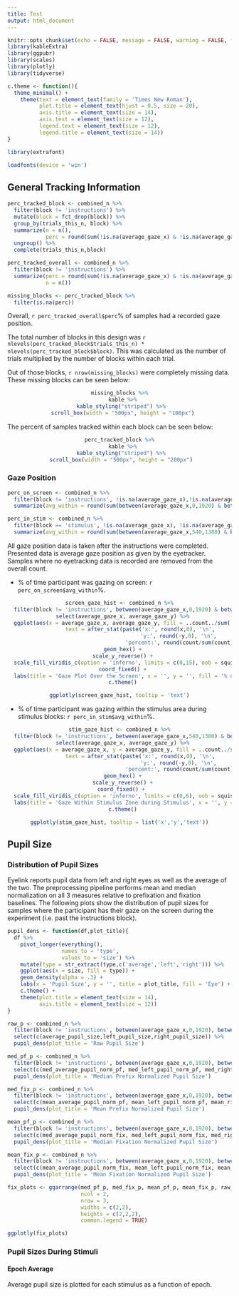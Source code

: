 ```yaml
---
title: Test
output: html_document
---
```


```r
knitr::opts_chunk$set(echo = FALSE, message = FALSE, warning = FALSE, fig.align = 'center')
library(kableExtra)
library(ggpubr)
library(scales)
library(plotly)
library(tidyverse)

c.theme <- function(){
  theme_minimal() +
    theme(text = element_text(family = 'Times New Roman'),
          plot.title = element_text(hjust = 0.5, size = 20),
          axis.title = element_text(size = 14),
          axis.text = element_text(size = 12),
          legend.text = element_text(size = 12),
          legend.title = element_text(size = 14))
}
```

```r
library(extrafont)

loadfonts(device = 'win')
```


## General Tracking Information

```r
perc_tracked_block <- combined_n %>%
  filter(block != 'instructions') %>%
  mutate(block = fct_drop(block)) %>%
  group_by(trials_this_n, block) %>%
  summarize(n = n(),
            perc = round(sum(!is.na(average_gaze_x) & !is.na(average_gaze_y))/n()*100,2)) %>%
  ungroup() %>%
  complete(trials_this_n,block)

perc_tracked_overall <- combined_n %>%
  filter(block != 'instructions') %>%
  summarize(perc = round(sum(!is.na(average_gaze_x) & !is.na(average_gaze_y))/n()*100,2),
            n = n())

missing_blocks <- perc_tracked_block %>%
  filter(is.na(perc))
```

Overall, `r perc_tracked_overall$perc`% of samples had a recorded gaze position.

The total number of blocks in this design was `r nlevels(perc_tracked_block$trials_this_n) * nlevels(perc_tracked_block$block)`. This was calculated as the number of trials multiplied by the number of blocks within each trial.

Out of those blocks, `r nrow(missing_blocks)` were completely missing data. These missing blocks can be seen below:

<center>

```r
missing_blocks %>%
  kable %>%
  kable_styling("striped") %>% 
  scroll_box(width = "500px", height = "100px")
```

</center>


The percent of samples tracked within each block can be seen below:

<center>

```r
perc_tracked_block %>%
  kable %>%
  kable_styling("striped") %>% 
 scroll_box(width = "500px", height = "200px")
```

</center>

### Gaze Position

```r
perc_on_screen <- combined_n %>%
  filter(block != 'instructions', !is.na(average_gaze_x),!is.na(average_gaze_y)) %>%
  summarize(avg_within = round(sum(between(average_gaze_x,0,1920) & between(average_gaze_y,0,1080))/n()*100,2))

perc_in_stim <- combined_n %>%
  filter(block == 'stimulus', !is.na(average_gaze_x), !is.na(average_gaze_y)) %>%
  summarize(avg_within = round(sum(between(average_gaze_x,540,1380) & between(average_gaze_y,270,810))/n()*100,2))
```

All gaze position data is taken after the instructions were completed. Presented data is average gaze position as given by the eyetracker. Samples where no eyetracking data is recorded are removed from the overall count.

- % of time participant was gazing on screen: `r perc_on_screen$avg_within`%.

<center>

```r
screen_gaze_hist <- combined_n %>%
  filter(block != 'instructions', between(average_gaze_x,0,1920) & between(average_gaze_y,0,1080)) %>%
  select(average_gaze_x, average_gaze_y) %>%
  ggplot(aes(x = average_gaze_x, average_gaze_y, fill = ..count../sum(..count..)*100,
             text = after_stat(paste('x:', round(x,0), '\n',
                                     'y:', round(-y,0), '\n',
                                     'percent:', round(count/sum(count)*100,2),'%')))) +
  geom_hex() +
  scale_y_reverse() +
  scale_fill_viridis_c(option = 'inferno', limits = c(0,15), oob = squish) +
  coord_fixed() +
  labs(title = 'Gaze Plot Over the Screen', x = '', y = '', fill = '% of samples') +
  c.theme()

ggplotly(screen_gaze_hist, tooltip = 'text')
```

</center>

- % of time participant was gazing within the stimulus area during stimulus blocks: `r perc_in_stim$avg_within`%.

<center>

```r
stim_gaze_hist <- combined_n %>%
  filter(block != 'instructions', between(average_gaze_x,540,1380) & between(average_gaze_y,270,810)) %>%
  select(average_gaze_x, average_gaze_y) %>%
  ggplot(aes(x = average_gaze_x, y = average_gaze_y, fill = ..count../sum(..count..)*100,
             text = after_stat(paste('x:', round(x,0), '\n',
                                     'y:', round(-y,0), '\n',
                                     'percent:', round(count/sum(count)*100,2),'%')))) +
  geom_hex() +
  scale_y_reverse() +
  coord_fixed() + 
  scale_fill_viridis_c(option = 'inferno', limits = c(0,6), oob = squish) +
  labs(title = 'Gaze Within Stimulus Zone during Stimulus', x = '', y = '', fill = '% of samples') +
  c.theme()

ggplotly(stim_gaze_hist, tooltip = list('x','y','text'))
```

</center>

## Pupil Size

### Distribution of Pupil Sizes

Eyelink reports pupil data from left and right eyes as well as the average of the two. The preprocessing pipeline performs mean and median normalization on all 3 measures relative to prefixation and fixation baselines. The following plots show the distribution of pupil sizes for samples where the participant has their gaze on the screen during the experiment (i.e. past the instructions block).

```r
pupil_dens <- function(df,plot_title){
  df %>%
    pivot_longer(everything(),
                 names_to = 'type',
                 values_to = 'size') %>%
    mutate(type = str_extract(type,c('average','left','right'))) %>%
    ggplot(aes(x = size, fill = type)) +
    geom_density(alpha = .3) +
    labs(x = 'Pupil Size', y = '', title = plot_title, fill = 'Eye') +
    c.theme() +
    theme(plot.title = element_text(size = 14),
          axis.title = element_text(size = 12))
}

raw_p <- combined_n %>%
  filter(block != 'instructions', between(average_gaze_x,0,1920), between(average_gaze_y,0,1080)) %>%
  select(c(average_pupil_size,left_pupil_size,right_pupil_size)) %>%
  pupil_dens(plot_title = 'Raw Pupil Size')

med_pf_p <- combined_n %>%
  filter(block != 'instructions', between(average_gaze_x,0,1920), between(average_gaze_y,0,1080)) %>%
  select(c(med_average_pupil_norm_pf, med_left_pupil_norm_pf, med_right_pupil_norm_pf)) %>%
  pupil_dens(plot_title = 'Median Prefix Normalized Pupil Size')

med_fix_p <- combined_n %>%
  filter(block != 'instructions', between(average_gaze_x,0,1920), between(average_gaze_y,0,1080)) %>%
  select(c(mean_average_pupil_norm_pf, mean_left_pupil_norm_pf, mean_right_pupil_norm_pf)) %>%
  pupil_dens(plot_title = 'Mean Prefix Normalized Pupil Size')

mean_pf_p <- combined_n %>%
  filter(block != 'instructions', between(average_gaze_x,0,1920), between(average_gaze_y,0,1080)) %>%
  select(c(med_average_pupil_norm_fix, med_left_pupil_norm_fix, med_right_pupil_norm_fix)) %>%
  pupil_dens(plot_title = 'Median Fixation Normalized Pupil Size')

mean_fix_p <- combined_n %>%
  filter(block != 'instructions', between(average_gaze_x,0,1920), between(average_gaze_y,0,1080)) %>%
  select(c(mean_average_pupil_norm_fix, mean_left_pupil_norm_fix, mean_right_pupil_norm_fix)) %>%
  pupil_dens(plot_title = 'Mean Fixation Normalized Pupil Size')

fix_plots <- ggarrange(med_pf_p, med_fix_p, mean_pf_p, mean_fix_p, raw_p, 
                       ncol = 2,
                       nrow = 3,
                       widths = c(2,2),
                       heights = c(2,2,2),
                       common.legend = TRUE)

ggplotly(fix_plots)
```

### Pupil Sizes During Stimuli

#### Epoch Average

Average pupil size is plotted for each stimulus as a function of epoch.

```r

```

